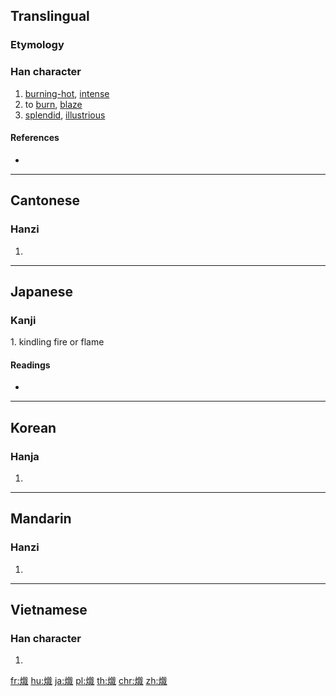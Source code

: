 {{also|炽}}
==Translingual==

===Etymology===
{{Han compound|火|戠|t1=fire|c1=s|c2=p|ls=psc}}

===Han character===
{{Han char|rn=86|rad=火|as=12|sn=16|four=93850|canj=FYIA}}

# [[burning-hot]], [[intense]]
# to [[burn]], [[blaze]]
# [[splendid]], [[illustrious]]

====References====
* {{Han ref|kx=0681.260|dkj=19385|hdz=32236.080|uh=71BE|ud=29118|bh=BF4B|bd=48971}}

----

==Cantonese==

===Hanzi===
{{yue-hanzi|jyut=|y=chi3|sim=炽}}

# {{defn|lang=yue|sort=火12}}

----

==Japanese==

===Kanji===
{{ja-kanji|grade=|rs=火12}}

1. kindling fire or flame

====Readings====
* {{ja-readings|goon=[[し]] (shi)|kanon=[[し]] (shi)|kun=[[さかん]] (sakan), [[おこす]] (okosu)}}

----

==Korean==

===Hanja===
{{ko-hanja|hangeul=치|eumhun=|rv=chi|mr=ch'i|y=chi}}

# {{defn|lang=ko|sort=火12}}

----

==Mandarin==

===Hanzi===
{{cmn-hanzi|sim=炽|pin=[[chì]] ([[chi4]])|wg=ch'ih<sup>4</sup>}}

# {{defn|lang=cmn|sort=火12}}

----

==Vietnamese==

===Han character===
{{vi-hantu|[[sí]], [[xé]], [[xế]], [[xi]], [[xí]]|rs=火12}}

# {{defn|lang=vi|sort=火12}}

[[fr:熾]]
[[hu:熾]]
[[ja:熾]]
[[pl:熾]]
[[th:熾]]
[[chr:熾]]
[[zh:熾]]